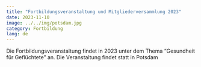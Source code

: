 ```yaml
---
title: "Fortbildungsveranstaltung und Mitgliederversammlung 2023"
date: 2023-11-10 
image: ../../img/potsdam.jpg 
category: Fortbildung
lang: de
---
```

Die Fortbildungsveranstaltung findet in 2023 unter dem Thema "Gesundheit für Geflüchtete" an. Die Veranstaltung findet statt in Potsdam 
